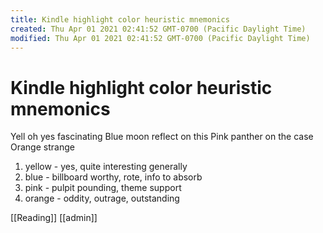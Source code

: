 ```yaml
---
title: Kindle highlight color heuristic mnemonics
created: Thu Apr 01 2021 02:41:52 GMT-0700 (Pacific Daylight Time)
modified: Thu Apr 01 2021 02:41:52 GMT-0700 (Pacific Daylight Time)
---
```

# Kindle highlight color heuristic mnemonics

Yell oh yes fascinating
Blue moon reflect on this
Pink panther on the case
Orange strange

1. yellow - yes, quite interesting generally
2. blue - billboard worthy, rote, info to absorb
3. pink - pulpit pounding, theme support
4. orange - oddity, outrage, outstanding

[[Reading]] [[admin]]